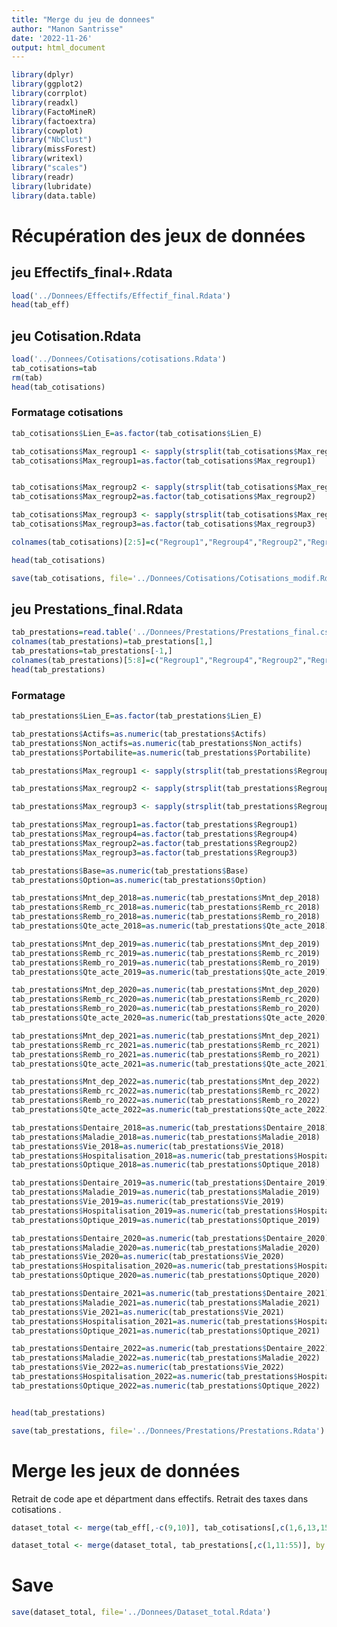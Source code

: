 ```yaml
---
title: "Merge du jeu de donnees"
author: "Manon Santrisse"
date: '2022-11-26'
output: html_document
---
```


```r
library(dplyr)
library(ggplot2)
library(corrplot)
library(readxl)
library(FactoMineR)
library(factoextra)
library(cowplot)
library("NbClust")
library(missForest)
library(writexl)
library("scales")
library(readr)
library(lubridate)
library(data.table)
```


# Récupération des jeux de données

## jeu Effectifs_final+.Rdata
```r
load('../Donnees/Effectifs/Effectif_final.Rdata')
head(tab_eff)
```

## jeu Cotisation.Rdata
```r
load('../Donnees/Cotisations/cotisations.Rdata')
tab_cotisations=tab
rm(tab)
head(tab_cotisations)
```

### Formatage cotisations

```r
tab_cotisations$Lien_E=as.factor(tab_cotisations$Lien_E)

tab_cotisations$Max_regroup1 <- sapply(strsplit(tab_cotisations$Max_regroup1,"_"),function(x){return (x[2])})
tab_cotisations$Max_regroup1=as.factor(tab_cotisations$Max_regroup1)


tab_cotisations$Max_regroup2 <- sapply(strsplit(tab_cotisations$Max_regroup2,"_"),function(x){return (x[1])})
tab_cotisations$Max_regroup2=as.factor(tab_cotisations$Max_regroup2)

tab_cotisations$Max_regroup3 <- sapply(strsplit(tab_cotisations$Max_regroup3,"_"),function(x){return (x[1])})
tab_cotisations$Max_regroup3=as.factor(tab_cotisations$Max_regroup3)

colnames(tab_cotisations)[2:5]=c("Regroup1","Regroup4","Regroup2","Regroup3")

head(tab_cotisations)
```



```r
save(tab_cotisations, file='../Donnees/Cotisations/Cotisations_modif.Rdata')
```


## jeu Prestations_final.Rdata
```r
tab_prestations=read.table('../Donnees/Prestations/Prestations_final.csv',sep=";")
colnames(tab_prestations)=tab_prestations[1,]
tab_prestations=tab_prestations[-1,]
colnames(tab_prestations)[5:8]=c("Regroup1","Regroup4","Regroup2","Regroup3")
head(tab_prestations)
```

### Formatage

```r
tab_prestations$Lien_E=as.factor(tab_prestations$Lien_E)

tab_prestations$Actifs=as.numeric(tab_prestations$Actifs)
tab_prestations$Non_actifs=as.numeric(tab_prestations$Non_actifs)
tab_prestations$Portabilite=as.numeric(tab_prestations$Portabilite)

tab_prestations$Max_regroup1 <- sapply(strsplit(tab_prestations$Regroup1,"_"),function(x){return (x[2])})

tab_prestations$Max_regroup2 <- sapply(strsplit(tab_prestations$Regroup2,"_"),function(x){return (x[1])})

tab_prestations$Max_regroup3 <- sapply(strsplit(tab_prestations$Regroup3,"_"),function(x){return (x[1])})

tab_prestations$Max_regroup1=as.factor(tab_prestations$Regroup1)
tab_prestations$Max_regroup4=as.factor(tab_prestations$Regroup4)
tab_prestations$Max_regroup2=as.factor(tab_prestations$Regroup2)
tab_prestations$Max_regroup3=as.factor(tab_prestations$Regroup3)

tab_prestations$Base=as.numeric(tab_prestations$Base)
tab_prestations$Option=as.numeric(tab_prestations$Option)

tab_prestations$Mnt_dep_2018=as.numeric(tab_prestations$Mnt_dep_2018)
tab_prestations$Remb_rc_2018=as.numeric(tab_prestations$Remb_rc_2018)
tab_prestations$Remb_ro_2018=as.numeric(tab_prestations$Remb_ro_2018)
tab_prestations$Qte_acte_2018=as.numeric(tab_prestations$Qte_acte_2018)

tab_prestations$Mnt_dep_2019=as.numeric(tab_prestations$Mnt_dep_2019)
tab_prestations$Remb_rc_2019=as.numeric(tab_prestations$Remb_rc_2019)
tab_prestations$Remb_ro_2019=as.numeric(tab_prestations$Remb_ro_2019)
tab_prestations$Qte_acte_2019=as.numeric(tab_prestations$Qte_acte_2019)

tab_prestations$Mnt_dep_2020=as.numeric(tab_prestations$Mnt_dep_2020)
tab_prestations$Remb_rc_2020=as.numeric(tab_prestations$Remb_rc_2020)
tab_prestations$Remb_ro_2020=as.numeric(tab_prestations$Remb_ro_2020)
tab_prestations$Qte_acte_2020=as.numeric(tab_prestations$Qte_acte_2020)

tab_prestations$Mnt_dep_2021=as.numeric(tab_prestations$Mnt_dep_2021)
tab_prestations$Remb_rc_2021=as.numeric(tab_prestations$Remb_rc_2021)
tab_prestations$Remb_ro_2021=as.numeric(tab_prestations$Remb_ro_2021)
tab_prestations$Qte_acte_2021=as.numeric(tab_prestations$Qte_acte_2021)

tab_prestations$Mnt_dep_2022=as.numeric(tab_prestations$Mnt_dep_2022)
tab_prestations$Remb_rc_2022=as.numeric(tab_prestations$Remb_rc_2022)
tab_prestations$Remb_ro_2022=as.numeric(tab_prestations$Remb_ro_2022)
tab_prestations$Qte_acte_2022=as.numeric(tab_prestations$Qte_acte_2022)

tab_prestations$Dentaire_2018=as.numeric(tab_prestations$Dentaire_2018)
tab_prestations$Maladie_2018=as.numeric(tab_prestations$Maladie_2018)
tab_prestations$Vie_2018=as.numeric(tab_prestations$Vie_2018)
tab_prestations$Hospitalisation_2018=as.numeric(tab_prestations$Hospitalisation_2018)
tab_prestations$Optique_2018=as.numeric(tab_prestations$Optique_2018)

tab_prestations$Dentaire_2019=as.numeric(tab_prestations$Dentaire_2019)
tab_prestations$Maladie_2019=as.numeric(tab_prestations$Maladie_2019)
tab_prestations$Vie_2019=as.numeric(tab_prestations$Vie_2019)
tab_prestations$Hospitalisation_2019=as.numeric(tab_prestations$Hospitalisation_2019)
tab_prestations$Optique_2019=as.numeric(tab_prestations$Optique_2019)

tab_prestations$Dentaire_2020=as.numeric(tab_prestations$Dentaire_2020)
tab_prestations$Maladie_2020=as.numeric(tab_prestations$Maladie_2020)
tab_prestations$Vie_2020=as.numeric(tab_prestations$Vie_2020)
tab_prestations$Hospitalisation_2020=as.numeric(tab_prestations$Hospitalisation_2020)
tab_prestations$Optique_2020=as.numeric(tab_prestations$Optique_2020)

tab_prestations$Dentaire_2021=as.numeric(tab_prestations$Dentaire_2021)
tab_prestations$Maladie_2021=as.numeric(tab_prestations$Maladie_2021)
tab_prestations$Vie_2021=as.numeric(tab_prestations$Vie_2021)
tab_prestations$Hospitalisation_2021=as.numeric(tab_prestations$Hospitalisation_2021)
tab_prestations$Optique_2021=as.numeric(tab_prestations$Optique_2021)

tab_prestations$Dentaire_2022=as.numeric(tab_prestations$Dentaire_2022)
tab_prestations$Maladie_2022=as.numeric(tab_prestations$Maladie_2022)
tab_prestations$Vie_2022=as.numeric(tab_prestations$Vie_2022)
tab_prestations$Hospitalisation_2022=as.numeric(tab_prestations$Hospitalisation_2022)
tab_prestations$Optique_2022=as.numeric(tab_prestations$Optique_2022)


head(tab_prestations)
```


```r
save(tab_prestations, file='../Donnees/Prestations/Prestations.Rdata')
```

# Merge les jeux de données
Retrait de code ape et départment dans effectifs.
Retrait des taxes dans cotisations .
```r
dataset_total <- merge(tab_eff[,-c(9,10)], tab_cotisations[,c(1,6,13,15,16,18,21)], by = 'Lien_E')
```

```r
dataset_total <- merge(dataset_total, tab_prestations[,c(1,11:55)], by = 'Lien_E')
```

# Save


```r
save(dataset_total, file='../Donnees/Dataset_total.Rdata')
```

